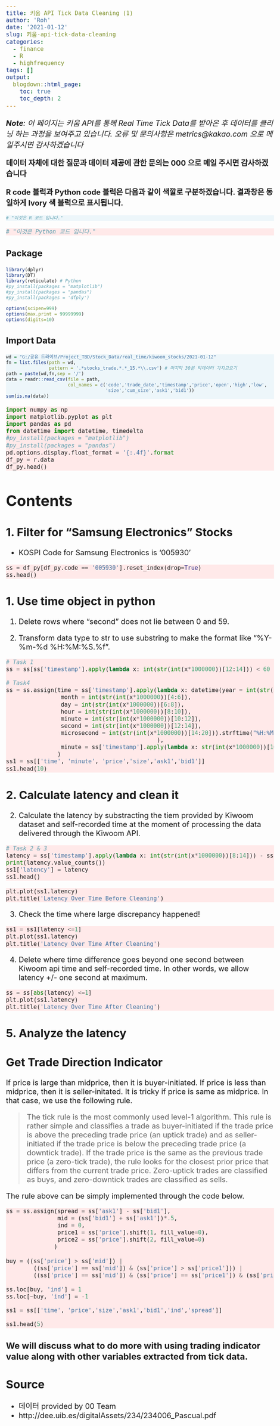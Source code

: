 ```yaml
---
title: 키움 API Tick Data Cleaning (1)
author: 'Roh'
date: '2021-01-12'
slug: 키움-api-tick-data-cleaning
categories:
  - finance
  - R
  - highfrequency
tags: []
output:
  blogdown::html_page:
    toc: true
    toc_depth: 2
---
```

<style>
div.rcode pre { background-color:#fffff0; }
div.rcode pre.r { background-color:#EDF6FA; }
</style>

<style>
div.pycode pre { background-color:#fffff0; }
div.pycode pre.python { background-color:#FFE9E9; }
</style>

<style type="text/css">

body, td {
   font-size: 20px;
}
code.r{
  font-size: 12px;
}
pre {
  font-size: 18px
}
</style>

*__Note__: 이 페이지는 키움 API를 통해 Real Time Tick Data를 받아온 후 데이터를 클리닝 하는 과정을 보여주고 있습니다. 오류 및 문의사항은 metrics@kakao.com 으로 메일주시면 감사하겠습니다*

**데이터 자체에 대한 질문과 데이터 제공에 관한 문의는 000 으로 메일 주시면 감사하겠습니다**

**R code 블럭과 Python code 블럭은 다음과 같이 색깔로 구분하겠습니다. 결과창은 동일하게 Ivory 색 블럭으로 표시됩니다.**

<div class = "rcode">
```r
# "이것은 R 코드 입니다."
```
</div>

<div class = "pycode">
```python
# "이것은 Python 코드 입니다."
```
</div>

### Package
```r
library(dplyr)
library(DT)
library(reticulate) # Python
#py_install(packages = "matplotlib")
#py_install(packages = "pandas")
#py_install(packages = 'dfply')

options(scipen=999)
options(max.print = 99999999)
options(digits=10)
```

### Import Data
<div class = "rcode">
```r
wd = "G:/공유 드라이브/Project_TBD/Stock_Data/real_time/kiwoom_stocks/2021-01-12"
fn = list.files(path = wd,
                pattern = '.*stocks_trade.*.*_15.*\\.csv') # 마지막 30분 틱데이터 가지고오기
path = paste(wd,fn,sep = '/')
data = readr::read_csv(file = path, 
                       col_names = c('code','trade_date','timestamp','price','open','high','low',
                                     'size','cum_size','ask1','bid1'))
sum(is.na(data))
```
</div>

<div class = "pycode">
```python
import numpy as np
import matplotlib.pyplot as plt
import pandas as pd
from datetime import datetime, timedelta
#py_install(packages = "matplotlib")
#py_install(packages = "pandas")
pd.options.display.float_format = '{:.4f}'.format
df_py = r.data
df_py.head()
```
</div>

# Contents

## 1. Filter for "Samsung Electronics" Stocks

- KOSPI Code for Samsung Electronics is '005930'

<div class = "pycode">
```python
ss = df_py[df_py.code == '005930'].reset_index(drop=True)
ss.head()
```
</div>



## 1. Use time object in python

1. Delete rows where "second" does not lie between 0 and 59.

2. Transform data type to str to use substring to make the format like "%Y-%m-%d %H:%M:%S.%f". 

<div class = "pycode">
```python
# Task 1
ss = ss[ss['timestamp'].apply(lambda x: int(str(int(x*1000000))[12:14])) < 60 ]

# Task4
ss = ss.assign(time = ss['timestamp'].apply(lambda x: datetime(year = int(str(int(x*1000000))[0:4]),
                month = int(str(int(x*1000000))[4:6]),
                day = int(str(int(x*1000000))[6:8]),
                hour = int(str(int(x*1000000))[8:10]),
                minute = int(str(int(x*1000000))[10:12]),
                second = int(str(int(x*1000000))[12:14]),
                microsecond = int(str(int(x*1000000))[14:20])).strftime("%H:%M:%S.%f")[:-3]
                                            ),
                minute = ss['timestamp'].apply(lambda x: str(int(x*1000000))[10:12])
               )
ss1 = ss[['time', 'minute', 'price','size','ask1','bid1']]
ss1.head(10)
```
</div>

## 2. Calculate latency and clean it

2. Calculate the latency by substracting the tiem provided by Kiwoom dataset and self-recorded time at the moment of processing the data delivered through the Kiwoom API.

<div class = "pycode">
```python
# Task 2 & 3
latency = ss['timestamp'].apply(lambda x: int(str(int(x*1000000))[8:14])) - ss['trade_date']
print(latency.value_counts())
ss1['latency'] = latency
ss1.head()
```
</div>

<div class = "pycode">
```python
plt.plot(ss1.latency)
plt.title('Latency Over Time Before Cleaning')
```
</div>

3. Check the time where large discrepancy happened!

<div class = "pycode">
```python
ss1 = ss1[latency <=1]
plt.plot(ss1.latency)
plt.title('Latency Over Time After Cleaning')
```
</div>


4. Delete where time difference goes beyond one second between Kiwoom api time and self-recorded time. In other words, we allow latency +/- one second at maximum.

<div class = "pycode">
```python
ss = ss[abs(latency) <=1]
plt.plot(ss1.latency)
plt.title('Latency Over Time After Cleaning')
```
</div>




## 5. Analyze the latency


## Get Trade Direction Indicator

If price is large than midprice, then it is buyer-initiated.
If price is less  than midprice, then it is seller-initated.
It is tricky if price is same as midprice. In that case, we use the following rule.

> The tick rule is the most commonly used level-1 algorithm. This rule is rather simple and classifies a trade as buyer-initiated if the trade price is above the preceding trade price (an uptick trade) and as seller-initiated if the trade price is below the preceding trade price (a downtick trade). If the trade price is the same as the previous trade price (a zero-tick trade), the rule looks for the closest prior price that differs from the current trade price. Zero-uptick trades are classified as buys, and zero-downtick trades are classified as sells.

The rule above can be simply implemented through the code below.

<div class = "pycode">
```python
ss = ss.assign(spread = ss['ask1'] - ss['bid1'],
               mid = (ss['bid1'] + ss['ask1'])*.5,
               ind = 0,
               price1 = ss['price'].shift(1, fill_value=0),
               price2 = ss['price'].shift(2, fill_value=0)
              )
              
buy = ((ss['price'] > ss['mid']) |
        ((ss['price'] == ss['mid']) & (ss['price'] > ss['price1'])) |
        ((ss['price'] == ss['mid']) & (ss['price'] == ss['price1']) & (ss['price'] > ss['price2'])))
        
ss.loc[buy, 'ind'] = 1
ss.loc[~buy, 'ind'] = -1

ss1 = ss[['time', 'price','size','ask1','bid1','ind','spread']]

ss1.head(5)
```
</div>


### We will discuss what to do more with using trading indicator value along with other variables extracted from tick data.

## Source

- 데이터 provided by 00 Team
- http://dee.uib.es/digitalAssets/234/234006_Pascual.pdf